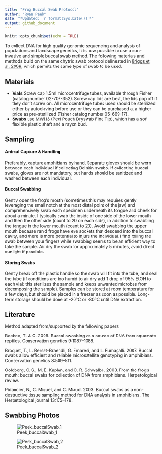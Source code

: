 ```yaml
---
title: "Frog Buccal Swab Protocol"
author: "Ryan Peek"
date: "*Updated: `r format(Sys.Date())`*"
output: github_document
---
```


```r
knitr::opts_chunk$set(echo = TRUE)
```

To collect DNA for high quality genomic sequencing and analysis of populations and landscape genetics, it is now possible to use a non-invasive and simple buccal swab method. The following materials and methods build on the same chytrid swab protocol delineated in [Briggs et al. 2009](http://online.sfsu.edu/vancev/Vredenburg_Lab/Protocols.html), which permits the same type of swab to be used.

## Materials

 - **Vials** Screw cap 1.5ml microcentrifuge tubes, available through Fisher (catalog number 02-707-352). Screw cap lids are best, the lids pop off if they don’t screw on. All microcentrifuge tubes used should be sterilized either by autoclaving before use or they can be purchased at a higher price as pre-sterilized (Fisher catalog number 05-669-17).
 - **Swabs** use [MW113](http://www.advantagebundlingsp.com/mwe_dryswab.pdf) (Peel Pouch Dryswab Fine Tip), which has a soft flexible plastic shaft and a rayon bud.

## Sampling

#### Animal Capture & Handling
Preferably, capture amphibians by hand. Separate gloves should be worn between each individual if collecting Bd skin swabs. If collecting buccal swabs, gloves are not mandatory, but hands should be sanitized and washed between each individual.

#### Buccal Swabbing
Gently open the frog's mouth (sometimes this may requires gently leveraging the small notch at the most distal point of the jaw) and comprehensively swab each specimen underneath its tongue and cheek for about a minute.  I typically swab the inside of one side of the lower mouth and then the other side (count to 20 on each side), in addition to swabbing the tongue in the lower mouth (count to 20). Avoid swabbing the upper mouth because ranid frogs have eye sockets that descend into the buccal cavity, and there is more potential to injure the individual. I find rolling the swab between your fingers while swabbing seems to be an efficient way to take the sample. Air dry the swab for approximately 5 minutes, avoid direct sunlight if possible.

#### Storing Swabs

Gently break off the plastic handle so the swab will fit into the tube, and seal the tube (if conditions are too humid to air dry add 1 drop of 95% EtOH to each vial; this sterilizes the sample and keeps unwanted microbes from decomposing the sample). Samples can be stored at room temperature for a few days, but should be placed in a freezer as soon as possible. Long-term storage should be done at -20°C or -80°C until DNA extraction.

## Literature

Method adapted from/supported by the following papers:

Beebee, T. J. C. 2008. Buccal swabbing as a source of DNA from squamate reptiles. Conservation genetics 9:1087–1088.

Broquet, T., L. Berset-Braendli, G. Emaresi, and L. Fumagalli. 2007. Buccal swabs allow efficient and reliable microsatellite genotyping in amphibians. Conservation genetics 8:509–511.

Goldberg, C. S., M. E. Kaplan, and C. R. Schwalbe. 2003. From the frog’s mouth: buccal swabs for collection of DNA from amphibians. Herpetological review.

Pidancier, N., C. Miquel, and C. Miaud. 2003. Buccal swabs as a non-destructive tissue sampling method for DNA analysis in amphibians. The Herpetological journal 13:175–178.


## Swabbing Photos

![Peek_buccalSwab_1](images/IMG_0586.jpg)

![Peek_buccalSwab_2](images/IMG_8015_swab.jpg)

